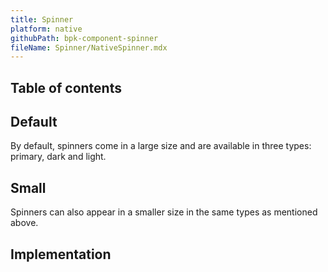 ```yaml
---
title: Spinner
platform: native
githubPath: bpk-component-spinner
fileName: Spinner/NativeSpinner.mdx
---
```




## Table of contents

## Default

By default, spinners come in a large size and are available in three types: primary, dark and light.

<NativeComponentScreenshots
  iOS={iosSpinnerDefault}
  iOSAltText="iOS default spinner"
  android={androidSpinnerDefault}
  androidAltText="Android default spinner" />

## Small

Spinners can also appear in a smaller size in the same types as mentioned above.

<NativeComponentScreenshots
  iOS={iosSpinnerSmall}
  iOSAltText="iOS small spinner"
  android={androidSpinnerSmall}
  androidAltText="Android small spinner" />

## Implementation

<Readme file={readme} />
